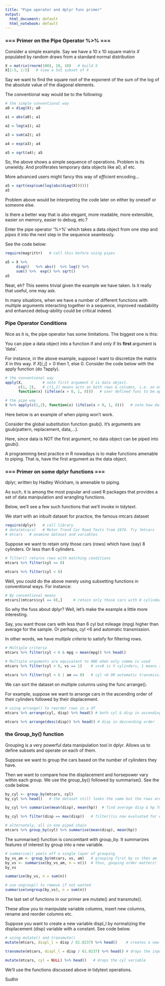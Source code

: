 ---
title: "Pipe operator and dplyr func primer"
output:
  html_document: default
  html_notebook: default
---

### === Primer on the Pipe Operator %>% === ###

Consider a simple example. Say we have a 10 x 10 square matrix $X$ populated by random draws from a standard normal distribution

```{r}
X = matrix(rnorm(100), 10, 10)   # build X
X[1:5, 1:5]   # view a 5x5 subset of X
```

Say we want to find the square root of the exponent of the sum of the log of the absolute value of the diagonal elements.

The conventional way would be to the following:

```{r}
# the simple conventional way
a0 = diag(X); a0
```

```{r}
a1 = abs(a0); a1
```

```{r}
a2 = log(a1); a2
```

```{r}
a3 = sum(a2); a3
```

```{r}
a4 = exp(a3); a4
```

```{r}
a5 = sqrt(a4); a5
```

So, the above shows a simple sequence of operations. Problem is its unwieldy. And proliferates temporary data objects like a0, a1 etc. 

More advanced users might fancy this way of *efficient* encoding...

```{r}
a5 = sqrt(exp(sum(log(abs(diag(X))))))
a5
```

Problem above would be interpreting the code later on either by oneself or someone else.

Is there a better way that is also elegant, more readable, more extensible, easier on memory, easier to debug, etc.?

Enter the pipe operator '%>%' which takes a data object from one step and *pipes it* into the next step in the sequence seamlessly. 

See the code below:

```{r}
require(magrittr)   # call this before using pipes

a5 = X %>%
     diag()   %>% abs()  %>% log() %>%
     sum() %>%  exp() %>% sqrt()
a5
```

Neat, eh? This seems trivial given the example we have taken. Is it really that useful, one may ask.

In many situations, when we have a number of different functions with multiple arguments interacting together in a sequence, improved readability and enhanced debug-ability could be critical indeed.

### Pipe Operator Conditions

Nice as it is, the pipe operator has some limitations. The biggest one is this:

You can pipe a data object into a function if and only if its **first** argument is 'data'.

For instance, in the above example, suppose I want to discretize the matrix $X$ in this way. If $X[i, j] >0$ then 1, else 0. Consider the code below with the apply function (do ?apply).

```{r}
# the conventional way
apply(X,         # note first argument X is data object.
      c(1, 2),   # c(1,2) means acts on both rows & columns, i.e. on every element
      function(x) (ifelse(x > 0, 1, 0)))   # user defined func to be applied element by element
```

```{r}
# the pipe way
X %>% apply(c(1,2), function(x) (ifelse(x > 0, 1, 0)))   # note how data agument is missing
```

Here below is an example of when piping won't work.

Consider the global substitution function gsub(). It's arguments are gsub(pattern, replacement, data,...).

Here, since data is NOT the first argument, no data object can be piped into gsub().

A programming best practice in R nowadays is to make functions amenable to piping. That is, have the first argument as the data object.

### === Primer on some dplyr functions === ###

dplyr, written by Hadley Wickham, is amenable to piping. 

As such, it is among the most popular and used R packages that provides a set of data manipulation and wrangling functions. 

Below, we'll see a few such functions that we'll invoke in tidytext.

We start with an inbuilt dataset for practice, the famous mtcars dataset

```{r echo=TRUE}
require(dplyr)   # call library
# data(mtcars)   # Motor Trend Car Road Tests from 1974. Try ?mtcars
# mtcars   # examine dataset and variables
```

Suppose we want to retain only those cars (rows) which have (say) 8 cylinders. Or less than 6 cylinders.

```{r echo=TRUE}
# filter() returns rows with matching conditions
mtcars %>% filter(cyl == 8)
```

```{r echo=TRUE}
mtcars %>% filter(cyl < 6)
```

Well, you could do the above merely using subsetting functions in conventional ways. For instance:

```{r echo=TRUE}
# By conventional means
mtcars[(mtcars$cyl == 8),]     # retain only those cars with 8 cylinders
```

So why the fuss about dplyr? Well, let's make the example a little more interesting.

Say, you want those cars with less than 6 cyl but mileage (mpg) higher than average for the sample. Or perhaps, cyl <6 and automatic transmission. 

In other words, we have *multiple criteria* to satisfy for filtering rows.

```{r echo=TRUE}
# Multiple criteria
mtcars %>% filter(cyl < 6 & mpg > mean(mpg)) %>% head()
```

```{r echo=TRUE}
# Multiple arguments are equivalent to AND when only comma is used
mtcars %>% filter(cyl < 6, vs == 1)    # vs=0 is V cylinders, 1 means straight cylinders
```

```{r echo=TRUE}
mtcars %>% filter(cyl < 6 | am == 0)   # cyl <6 OR automatic transmission
```

We can sort the dataset on multiple columns using the func arrange().

For example, suppose we want to arrange cars in the ascending order of their cylinders followed by their displacement.

```{r echo=TRUE}
# using arrange() to reorder rows in a df
mtcars %>% arrange(cyl, disp) %>% head() # both cyl & disp in ascending order
```

```{r echo=TRUE}
mtcars %>% arrange(desc(disp)) %>% head() # disp in descending order
```

### the Group_by() function

Grouping is a very powerful data manipulation tool in dplyr. Allows us to define subsets and operate on each of them.

Suppose we want to group the cars based on the number of cylinders they have. 

Then we want to compare how the displacement and horsepower vary within each group. We use the group_by() followed by summarise(). See the code below.

```{r echo=TRUE}
by_cyl <- group_by(mtcars, cyl)
by_cyl %>% head()   # the dataset still looks the same but the rows are grouped now.
```

```{r echo=TRUE}
by_cyl %>% summarise(mean(disp), mean(hp))  # find average disp & hp for each group of cars.
```

```{r echo=TRUE}
by_cyl %>% filter(disp == max(disp))   # filter()is now evaluated for each group of cars, not full dataset
```

```{r}
# alternately, all in one piped chain
mtcars %>% group_by(cyl) %>% summarise(mean(disp), mean(hp))
```

The summarise() function is concomitant with group_by. It summarizes features of interest by group into a new variable.

```{r echo=TRUE}
# summarise() peels off a single layer of grouping
by_vs_am <- group_by(mtcars, vs, am)   # grouping first by vs then am
by_vs <- summarise(by_vs_am, n = n())  # thus, gouping order matters!
by_vs
```

```{r echo=TRUE}
summarise(by_vs, n = sum(n))
```

```{r echo=TRUE}
# use ungroup() to remove if not wanted
summarise(ungroup(by_vs), n = sum(n))	
```

The last set of functions in our primer are mutate() and transmute().

These allow you to manipulate variable columns, insert new columns, rename and reorder columns etc.

Suppose you want to create a new variable displ_l by normalizing the displacement (disp) variable with a constant. See code below.

```{r echo=TRUE}
# using mutate() and transmute()
mutate(mtcars, displ_l = disp / 61.0237) %>% head()    # creates a new variable displ_l but also retains disp
```

```{r echo=TRUE}
transmute(mtcars, displ_l = disp / 61.0237) %>% head() # drops the input variable disp
```

```{r echo=TRUE}
mutate(mtcars, cyl = NULL) %>% head()   # drops the cyl variable
```

We'll use the functions discussed above in tidytext operations.

Sudhir

